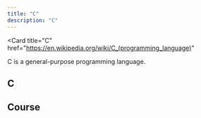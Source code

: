---
title: "C"
description: "C"
---


<Card
  title="C"
  href="https://en.wikipedia.org/wiki/C_(programming_language)"
>
  C is a general-purpose programming language.
</Card>

## C

<Columns cols={2}>
  <Card
    title="The C Programming Language - 2nd Edition"
    href="https://seriouscomputerist.atariverse.com/media/pdf/book/C%20Programming%20Language%20-%202nd%20Edition%20(OCR).pdf"
  >
  </Card>
  <Card
    title="C Standard Library"
    href="https://en.wikipedia.org/wiki/C_standard_library"
  >
  </Card>
</Columns>

## Course

<Columns cols={2}>
  <Card
    title="CS50"
    href="https://cs50.harvard.edu/x/"
  >
  </Card>
</Columns>